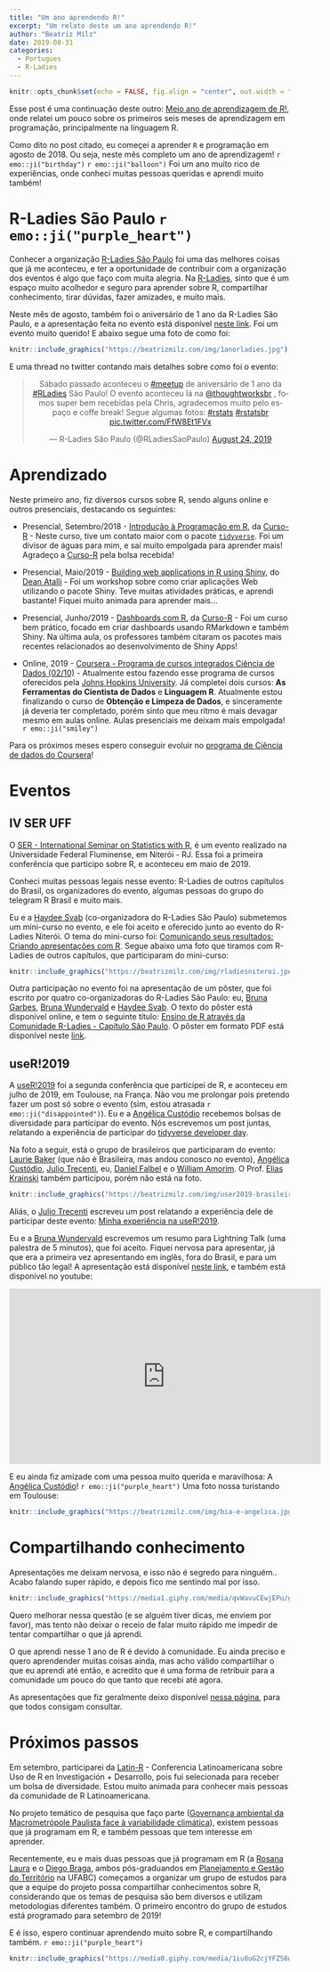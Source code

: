 ```yaml
---
title: "Um ano aprendendo R!"
excerpt: "Um relato deste um ano aprendendo R!"
author: "Beatriz Milz"
date: 2019-08-31
categories:
  - Portugues
  - R-Ladies
---
```


```r
knitr::opts_chunk$set(echo = FALSE, fig.align = "center", out.width = "100%")
```

Esse post é uma continuação deste outro: [Meio ano de aprendizagem de R!](https://beatrizmilz.com/2019/01/29/6-meses-de-r/), onde relatei um pouco sobre os primeiros seis meses de aprendizagem em programação, principalmente na linguagem R.

Como dito no post citado, eu começei a aprender `R` e programação em agosto de 2018. Ou seja, neste mês completo um ano de aprendizagem! `r emo::ji("birthday")` `r emo::ji("balloon")` Foi um ano muito rico de experiências, onde conheci muitas pessoas queridas e aprendi muito também!

# R-Ladies São Paulo `r emo::ji("purple_heart")`
Conhecer a organização [R-Ladies São Paulo](https://www.meetup.com/pt-BR/R-Ladies-Sao-Paulo/) foi uma das melhores coisas que já me aconteceu, e ter a oportunidade de contribuir com a organização dos eventos é algo que faço com muita alegria. Na [R-Ladies](https://www.meetup.com/pt-BR/R-Ladies-Sao-Paulo/), sinto que é um espaço muito acolhedor e seguro para aprender sobre R, compartilhar conhecimento, tirar dúvidas, fazer amizades, e muito mais.

Neste mês de agosto, também foi o aniversário de 1 ano da R-Ladies São Paulo, e a apresentação feita no evento está disponível [neste link](https://beatrizmilz.github.io/R-Ladies_1ano/). Foi um evento muito querido! E abaixo segue uma foto de como foi: 

```r
knitr::include_graphics("https://beatrizmilz.com/img/1anorladies.jpg")
```

E uma thread no twitter contando mais detalhes sobre como foi o evento:

<CENTER><blockquote class="twitter-tweet"><p lang="pt" dir="ltr">Sábado passado aconteceu o <a href="https://twitter.com/hashtag/meetup?src=hash&amp;ref_src=twsrc%5Etfw">#meetup</a> de aniversário de 1 ano da <a href="https://twitter.com/hashtag/RLadies?src=hash&amp;ref_src=twsrc%5Etfw">#RLadies</a> São Paulo! O evento aconteceu lá na <a href="https://twitter.com/thoughtworksbr?ref_src=twsrc%5Etfw">@thoughtworksbr</a> , fomos super bem recebidas pela Chris, agradecemos muito pelo espaço e coffe break! Segue algumas fotos: <a href="https://twitter.com/hashtag/rstats?src=hash&amp;ref_src=twsrc%5Etfw">#rstats</a> <a href="https://twitter.com/hashtag/rstatsbr?src=hash&amp;ref_src=twsrc%5Etfw">#rstatsbr</a> <a href="https://t.co/FfW8Et1FVx">pic.twitter.com/FfW8Et1FVx</a></p>&mdash; R-Ladies São Paulo (@RLadiesSaoPaulo) <a href="https://twitter.com/RLadiesSaoPaulo/status/1165359598376771585?ref_src=twsrc%5Etfw">August 24, 2019</a></blockquote> <script async src="https://platform.twitter.com/widgets.js" charset="utf-8"></script></CENTER>


# Aprendizado
Neste primeiro ano, fiz diversos cursos sobre R, sendo alguns online e outros presenciais, destacando os seguintes:

- Presencial, Setembro/2018 - [Introdução à Programação em R](https://www.curso-r.com/cursos/intro-r/), da [Curso-R](https://www.curso-r.com/) - Neste curso, tive um contato maior com o pacote [`tidyverse`](https://www.tidyverse.org/). Foi um divisor de águas para mim, e saí muito empolgada para aprender mais! Agradeço a [Curso-R](https://www.curso-r.com/) pela bolsa recebida!

- Presencial, Maio/2019 - [Building web applications in R using Shiny](https://github.com/daattali/shiny-mini-workshop), do [Dean Atalli](https://deanattali.com/shiny/) - Foi um workshop sobre como criar aplicações Web utilizando o pacote Shiny. Teve muitas atividades práticas, e aprendi bastante! Fiquei muito animada para aprender mais...

- Presencial, Junho/2019  - [Dashboards com R](https://www.curso-r.com/cursos/dashboards/), da [Curso-R](https://www.curso-r.com/) - Foi um curso bem prático, focado em criar dashboards usando RMarkdown e também Shiny. Na última aula, os professores também citaram os pacotes mais recentes relacionados ao desenvolvimento de Shiny Apps!

- Online, 2019 - [Coursera - Programa de cursos integrados Ciência de Dados (02/10)](https://www.coursera.org/specializations/jhu-data-science) - Atualmente estou fazendo esse programa de cursos oferecidos pela [Johns Hopkins University](https://www.jhu.edu/). Já completei dois cursos: 
**As Ferramentas do Cientista de Dados** e **Linguagem R**. Atualmente estou finalizando o curso de **Obtenção e Limpeza de Dados**, e sinceramente já deveria ter completado, porém sinto que meu ritmo é mais devagar mesmo em aulas online. Aulas presenciais me deixam mais empolgada!  `r emo::ji("smiley")` 

Para os próximos meses espero conseguir evoluir no [programa de Ciência de dados do Coursera](https://www.coursera.org/specializations/jhu-data-science)! 

# Eventos

## IV SER UFF 

O [SER - International Seminar on Statistics with R](http://ser.uff.br/), é um evento realizado na Universidade Federal Fluminense, em Niterói - RJ. Essa foi a primeira conferência que participo sobre R, e aconteceu em maio de 2019.

Conheci muitas pessoas legais nesse evento: R-Ladies de outros capítulos do Brasil, os organizadores do evento, algumas pessoas do grupo do telegram R Brasil e muito mais.

Eu e a [Haydee Svab](https://br.linkedin.com/in/hsvab) (co-organizadora do R-Ladies São Paulo) submetemos um mini-curso no evento, e ele foi aceito e oferecido junto ao evento do R-Ladies Niterói. O tema do mini-curso foi: [Comunicando seus resultados: Criando apresentações com R](https://beatrizmilz.github.io/IV-SER-RLadies/). Segue abaixo uma foto que tiramos com R-Ladies de outros capítulos, que participaram do mini-curso:

```r
knitr::include_graphics("https://beatrizmilz.com/img/rladiesniteroi.jpeg")
```

Outra participação no evento foi na apresentação de um pôster, que foi escrito por quatro co-organizadoras do R-Ladies São Paulo: eu, [Bruna Garbes](https://br.linkedin.com/in/brunagarbes), [Bruna Wundervald](http://brunaw.com/) e [Haydee Svab](https://br.linkedin.com/in/hsvab). O texto do pôster está disponível online, e tem o seguinte título: [Ensino de R através da Comunidade R-Ladies - Capítulo São Paulo](http://periodicos.uff.br/anaisdoser/article/view/29327). O pôster em formato PDF está disponível neste [link](https://github.com/brunaw/poster_rladies_SER/blob/master/poster_SER_2019.pdf). 

## useR!2019

A [useR!2019](https://user2019.r-project.org/) foi a segunda conferência que participei de R, e aconteceu em julho de 2019, em Toulouse, na França. Não vou me prolongar pois pretendo fazer um post só sobre o evento (sim, estou atrasada   `r emo::ji("disappointed")`). Eu e a [Angélica Custódio](https://twitter.com/angcustodio) recebemos bolsas de diversidade para participar do evento. Nós escrevemos um post juntas, relatando a experiência de participar do [tidyverse developer day](https://www.curso-r.com/blog/2019-08-12-tidydevday/).

Na foto a seguir, está o grupo de brasileiros que participaram do evento: [Laurie Baker](https://www.researchgate.net/profile/Laurie_Baker2) (que não é Brasileira, mas andou conosco no evento), [Angélica Custódio](https://twitter.com/angcustodio), [Julio Trecenti](https://br.linkedin.com/in/jtrecenti), eu, [Daniel Falbel](https://github.com/dfalbel) e o [William Amorim](https://twitter.com/Williamorim89). O Prof. [Elias Krainski](http://www.leg.ufpr.br/~elias/) também participou, porém não está na foto.


```r
knitr::include_graphics("https://beatrizmilz.com/img/user2019-brasileiros.jpg")
```

Aliás, o [Julio Trecenti](https://br.linkedin.com/in/jtrecenti) escreveu um post relatando a experiência dele de participar deste evento: [Minha experiência na useR!2019](https://www.curso-r.com/blog/2019-07-14-user2019/).

Eu e a [Bruna Wundervald](http://brunaw.com/) escrevemos um resumo para Lightning Talk (uma palestra de 5 minutos), que foi aceito. Fiquei nervosa para apresentar, já que era a primeira vez apresentando em inglês, fora do Brasil, e para um público tão legal! A apresentação está disponível [neste link](https://beatrizmilz.github.io/useR2019/), e também está disponível no youtube: 

<center><iframe width="560" height="315" src="https://www.youtube.com/embed/2HK6hjwhdRk?start=880" frameborder="0" allow="accelerometer; autoplay; encrypted-media; gyroscope; picture-in-picture" allowfullscreen></iframe></center>


E eu ainda fiz amizade com uma pessoa muito querida e maravilhosa: A [Angélica Custódio](https://twitter.com/angcustodio)! `r emo::ji("purple_heart")` Uma foto nossa turistando em Toulouse:

```r
knitr::include_graphics("https://beatrizmilz.com/img/bia-e-angelica.jpg")
```

# Compartilhando conhecimento

Apresentações me deixam nervosa, e isso não é segredo para ninguém.. Acabo falando super rápido, e depois fico me sentindo mal por isso. 

```r
knitr::include_graphics("https://media1.giphy.com/media/qvWavuCEwjEPu/giphy.gif")
```

Quero melhorar nessa questão (e se alguém tiver dicas, me enviem por favor), mas tento não deixar o receio de falar muito rápido me impedir de tentar compartilhar o que já aprendi.

O que aprendi nesse 1 ano de R é devido à comunidade. Eu ainda preciso e quero aprendender muitas coisas ainda, mas acho válido compartilhar o que eu aprendi até então, e acredito que é uma forma de retribuir para a comunidade um pouco do que tanto que recebi até agora.

As apresentações que fiz geralmente deixo disponível [nessa página](https://beatrizmilz.com/slides/), para que todos consigam consultar.  

# Próximos passos

Em setembro, participarei da [Latin-R](https://latin-r.com/) - Conferencia Latinoamericana sobre Uso de R en Investigación + Desarrollo, pois fui selecionada para receber um bolsa de diversidade. Estou muito animada para conhecer mais pessoas da comunidade de R Latinoamericana.

No projeto temático de pesquisa que faço parte ([Governança ambiental da Macrometrópole Paulista face à variabilidade climática](https://bv.fapesp.br/pt/auxilios/97000/governanca-ambiental-da-macrometropole-paulista-face-a-variabilidade-climatica/)), existem pessoas que já programam em R, e também pessoas que tem interesse em aprender. 

Recentemente, eu e mais duas pessoas que já programam em R (a [Rosana Laura](https://bv.fapesp.br/pt/pesquisador/698446/rosana-laura-da-silva/) e o [Diego Braga](http://lattes.cnpq.br/7678202356014883), ambos pós-graduandos em [Planejamento e Gestão do Território](https://sites.google.com/site/pospgt/) na UFABC) começamos a organizar um grupo de estudos para que a equipe do projeto possa compartilhar conhecimentos sobre R, considerando que os temas de pesquisa são bem diversos e utilizam metodologias diferentes também. O primeiro encontro do grupo de estudos está programado para setembro de 2019!

E é isso, espero continuar aprendendo muito sobre R, e compartilhando também.  `r emo::ji("purple_heart")` 

```r
knitr::include_graphics("https://media0.giphy.com/media/1iu8uG2cjYFZS6wTxv/giphy-downsized.gif")
```

